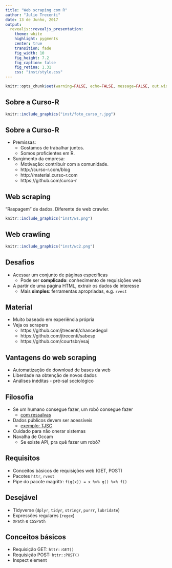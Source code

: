 ```yaml
---
title: "Web scraping com R"
author: "Julio Trecenti"
date: 13 de Junho, 2017
output: 
  revealjs::revealjs_presentation:
    theme: white
    highlight: pygments
    center: true
    transition: fade
    fig_width: 10
    fig_height: 7.2
    fig_caption: false
    fig_retina: 1.31
    css: "inst/style.css"
---
```


```r
knitr::opts_chunk$set(warning=FALSE, echo=FALSE, message=FALSE, out.width="9 0%")
```


## Sobre a Curso-R

```r
knitr::include_graphics("inst/foto_curso_r.jpg")
```

## Sobre a Curso-R

- Premissas:
    - Gostamos de trabalhar juntos.
    - Somos proficientes em R.
- Surgimento da empresa:
    - Motivação: contribuir com a comunidade.
    - http://curso-r.com/blog
    - http://material.curso-r.com
    - https://github.com/curso-r

## Web scraping 

"Raspagem" de dados. Diferente de web crawler.

```r
knitr::include_graphics("inst/ws.png")
```

## Web crawling 

```r
knitr::include_graphics("inst/wc2.png")
```

## Desafios

- Acessar um conjunto de páginas específicas
    - Pode ser **complicado**: conhecimento de requisições web
- A partir de uma página HTML, extrair os dados de interesse
    - Mais **simples**: ferramentas apropriadas, e.g. `rvest`

## Material

- Muito baseado em experiência própria
- Veja os scrapers
    - https://github.com/jtrecenti/chancedegol
    - https://github.com/jtrecenti/sabesp
    - https://github.com/courtsbr/esaj

## Vantagens do web scraping

- Automatização de download de bases da web
- Liberdade na obtenção de novos dados
- Análises inéditas - pré-sal sociológico

## Filosofia

- Se um humano consegue fazer, um robô consegue fazer
    - [com ressalvas](cna.oab.org.br)
- Dados públicos devem ser acessíveis
    - [exemplo: TJSC](http://esaj.tjsc.jus.br/cpopg/open.do)
- Cuidado para não onerar sistemas
- Navalha de Occam
    - Se existe API, pra quê fazer um robô?

## Requisitos

- Conceitos básicos de requisições web (GET, POST)
- Pacotes `httr`, `rvest`
- Pipe do pacote magrittr: `f(g(x)) = x %>% g() %>% f()`

## Desejável

- Tidyverse (`dplyr`, `tidyr`, `stringr`, `purrr`, `lubridate`)
- Expressões regulares (`regex`)
- `XPath` e `CSSPath`

## Conceitos básicos

- Requisição GET: `httr::GET()`
- Requisição POST: `httr::POST()`
- Inspect element
















